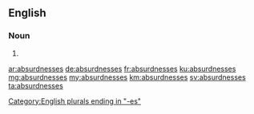 ==English==

===Noun===
{{head|en|plural}}

# {{plural of|absurdness|lang=en}}

[[Category:English plurals ending in "-es"]]

[[ar:absurdnesses]]
[[de:absurdnesses]]
[[fr:absurdnesses]]
[[ku:absurdnesses]]
[[mg:absurdnesses]]
[[my:absurdnesses]]
[[km:absurdnesses]]
[[sv:absurdnesses]]
[[ta:absurdnesses]]